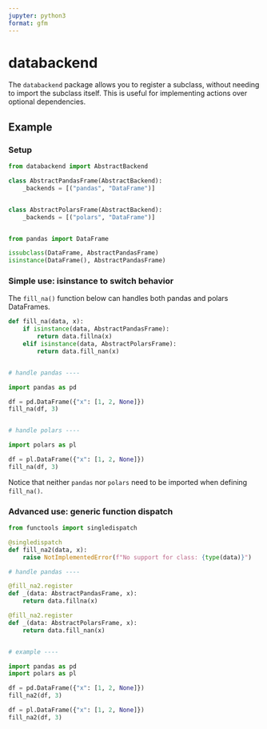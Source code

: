```yaml
---
jupyter: python3
format: gfm
---
```


# databackend

The `databackend` package allows you to register a subclass, without needing to import the subclass itself.
This is useful for implementing actions over optional dependencies.

## Example

### Setup

```python
from databackend import AbstractBackend

class AbstractPandasFrame(AbstractBackend):
    _backends = [("pandas", "DataFrame")]


class AbstractPolarsFrame(AbstractBackend):
    _backends = [("polars", "DataFrame")]


from pandas import DataFrame

issubclass(DataFrame, AbstractPandasFrame)
isinstance(DataFrame(), AbstractPandasFrame)
```

### Simple use: isinstance to switch behavior

The `fill_na()` function below can handles both pandas and polars DataFrames.

```python
def fill_na(data, x):
    if isinstance(data, AbstractPandasFrame):
        return data.fillna(x)
    elif isinstance(data, AbstractPolarsFrame):
        return data.fill_nan(x)


# handle pandas ----

import pandas as pd

df = pd.DataFrame({"x": [1, 2, None]})
fill_na(df, 3)


# handle polars ----

import polars as pl

df = pl.DataFrame({"x": [1, 2, None]})
fill_na(df, 3)
```

Notice that neither `pandas` nor `polars` need to be imported when defining `fill_na()`.


### Advanced use: generic function dispatch

```python
from functools import singledispatch

@singledispatch
def fill_na2(data, x):
    raise NotImplementedError(f"No support for class: {type(data)}")

# handle pandas ----

@fill_na2.register
def _(data: AbstractPandasFrame, x):
    return data.fillna(x)

@fill_na2.register
def _(data: AbstractPolarsFrame, x):
    return data.fill_nan(x)


# example ----

import pandas as pd
import polars as pl

df = pd.DataFrame({"x": [1, 2, None]})
fill_na2(df, 3)

df = pl.DataFrame({"x": [1, 2, None]})
fill_na2(df, 3)
```
